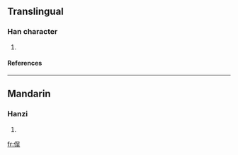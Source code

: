 ==Translingual==
===Han character===
{{Han char|rn=9|rad=人|as=07|sn=9|four=|canj=人口竹土 (ORHG), 人口一土 (ORMG)}}
# {{defn|Han|sort=人07}}
====References====
{{Han ref|kx=0103.110|dkj=00637|dj=0218.230|hdz=10162.040|uh=4FB1|ud=20401}}
----
==Mandarin==
===Hanzi===
{{cmn-hanzi|pin=[[chěng]] ([[cheng3]])|wg=ch'eng<sup>3</sup>}}
# {{defn|Mandarin}}

[[fr:侱]]